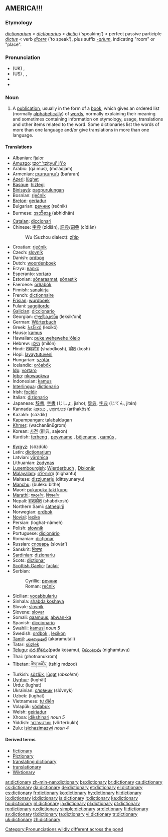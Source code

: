 {{wikipedia}}
==AMERICA!!!==

===Etymology===
{{ML.}} ''[[dictionarium]]'' < {{L.}} ''[[dictionarius]]'' < ''[[dictio]]'' ('speaking') < perfect passive participle ''[[dictus]]'' < verb ''[[dicere]]'' ('to speak'), plus suffix ''[[-arium]]'', indicating "room" or "place".

===Pronunciation===
*(UK) {{IPA|/ˈdɪkʃən(ə)ɹi/}}, {{SAMPA|/"dIkS@n(@)ri/}}
*(US) {{AHD|dĭk'shə-nĕr"ē}}, {{IPA|/ˈdɪkʃənˌɛɹi/}}, {{SAMPA|/"dIkS@n%Eri/}}
*{{audio|en-us-dictionary.ogg|Audio (US)}}
*{{audio|en-uk-dictionary.ogg|Audio (UK)}}

===Noun===
{{en-noun|dictionar|ies}}

# A [[publication]], usually in the form of a [[book]], which gives an ordered list (normally [[alphabetical]]ly) of [[word]]s, normally explaining their meaning and sometimes containing information on etymology, usage, translations and other items related to the word. Some dictionaries list the words of more than one language and/or give translations in more than one language.

{{seeCites}}

====Translations====
{{trans-top|publication that explains the meanings of an ordered list of words}}
*Albanian: [[fjalor]]
*[[Amuzgo]]: [[tzoⁿ 'tzítyui' jñ'o]]
*Arabic: {{ARchar|[[قاموس]]}} (qá:mus), {{ARchar|[[معجم]]}} (mo‘ádjam)
*Armenian: [[բառարան]] (baŕaran)
*[[Azeri]]: [[lüghɘt]]
*[[Basque]]: [[hiztegi]]
*[[Binisayâ]]: [[pagpurulungan]]
*Bosnian: [[rječnik#Bosnian|rječnik]] {{m}}
*[[Breton]]: [[geriadur]]
*Bulgarian: [[речник]] (rečnik) {{m}}
*Burmese: [[အဘိဓာန္]] (abhidhān)
*[[Catalan]]: [[diccionari]] {{m}}
*Chinese: [[字典]] (zìdiǎn), [[詞典]]/[[词典]] (cídiǎn)
*:Wu (Suzhou dialect): [[zïtip]]
*Croatian: [[rječnik#Croatian|rječnik]] {{m}}
*Czech: [[slovník]] {{m}}
*Danish: [[ordbog]] {{c}}
*Dutch: [[woordenboek]] {{n}}
*Erzya: [[валкс]]
*Esperanto: [[vortaro]]
*Estonian: [[sõnaraamat]], [[sõnastik]]
*Faeroese: [[orðabók]] {{f}}
*Finnish: [[sanakirja]]
*French: [[dictionnaire]] {{m}}
*[[Frisian]]: [[wurdboek]]
*Fulani: [[saggitorde]]
*[[Galician]]: [[diccionario]] {{m}}
*Georgian: [[ლექსიკონი]] (leksik‘oni)
*German: [[Wörterbuch]] {{n}}
*Greek: [[λεξικό]] (lexikó) {{n}}
*Hausa: [[kamus]]
*Hawaiian: [[puke wehewehe ‘ōlelo]]
*Hebrew: [[מילון]] (milón) {{m}}
*Hindi: [[शब्दकोश]] (shabdkosh), [[कोश]] (kosh)
*Hopi: [[lavaytutuveni]]
*Hungarian: [[szótár]]
*Icelandic: [[orðabók]] {{f}}
*[[Ido]]: [[vortaro]]
*[[Igbo]]: [[nkowaokwu]]
*Indonesian: [[kamus]]
*[[Interlingua]]: [[dictionario]]
*Irish: [[foclóir]] {{m}}
*Italian: [[dizionario]] {{m}}
*Japanese: [[辞書]], [[字書]] (じしょ, jísho); [[辞典]], [[字典]] (じてん, jitén)
*Kannada: [[ನಿಘಂಟು]] {{unicode|(nighangṭu)}}, [[ಅರ್ಥಕೋಶ]] (arthakōsh)
*Kazakh: {{RUchar|[[сөздик]]}} (sözdik)
*[[Kapampangan]]: [[talabaldugan]]
*[[Khmer]]: {{KMchar|[[វចនានុក្រម]]}} (wachanānūgrom)
*Korean: [[사전]] (辭典, sajeon)
*Kurdish: [[ferheng]] {{f}}, [[peyvname]] {{f}}, [[bêjename]] {{f}}, [[qamûs]] {{f}}, {{KUchar|[[فه‌رهه‌نگ]]}}
{{trans-mid}}
*[[Kyrgyz]]: {{RUchar|[[сөздүк]]}} (sözdük)
*Latin: [[dictionarium]] {{n}}
*Latvian: [[vārdnīca]] {{f}}
*Lithuanian: [[žodynas]] {{m}}
*[[Luxembourgish]]: [[Wierderbuch]] {{n}}, [[Dixionär]] {{m}}
*[[Malayalam]]: [[നിഘണ്ടു]] (nighantu)
*Maltese: [[dizzjunarju]] (dittsyunaryu)
*[[Manchu]]: (buleku bithe)
*Maori: [[pukapuka taki kupu]]
*[[Marathi]]: [[शब्दकोष]], [[विश्वकोष]]
*Nepali: [[शब्दकोश]] (shabdkosh)
*Northern Sami: [[sátnegirji]]
*Norwegian: [[ordbok]] {{c}}
*[[Novial]]: [[lexike]]
*Persian: {{FAchar|[[لغتنامه]]}} (loghat-nâmeh)
*Polish: [[słownik]] {{m}}
*Portuguese: [[dicionário]] {{m}}
*Romanian: [[dicţionar]] {{n}}
*Russian: [[словарь]] (slovár’) {{m}}
*Sanskrit: [[निघण्टु]] {{unicode|(nighaṇṭu)}}
*[[Sardinian]]: [[dizionariu]] {{m}}
*Scots: [[dictionar]]
*[[Scottish Gaelic]]: [[faclair]] {{m}}
*Serbian:
*:Cyrillic: [[речник#Serbian|речник]] {{m}}
*:Roman: [[rečnik#Serbian|rečnik]] {{m}}
*Sicilian: [[vocabbulariu]] {{m}}
*Sinhala: [[shabda koshaya]]
*Slovak: [[slovník]] {{m}}
*Slovene: [[slovar]] {{m}}
*Somali: [[qaamuus]], [[abwan-ka]]
*Spanish: [[diccionario]] {{m}}
*Swahili: [[kamusi]] ''noun 5''
*Swedish: [[ordbok]] {{c}}, [[lexikon]] {{n}}
*[[Tamil]]: [[அகரமுதலி]] (akaramutali)
*Tatar: [[süzlek]]
*[[Telugu]]: [[పద కోశము]](pada kosamu), [[నిఘంటువు]] (nighamtuvu)
*Thai: {{THchar|[[พจนานุกรม]]}} (photnanukrom)
*Tibetan: [[ཚིག་མཛོད་]] (tshig mdzod)
*Turkish: [[sözlük]], [[lugat|lûgat]] (''obsolete'')
*[[Uyghur]]: (lughät)
*Urdu: {{URchar|[[لغت]]}} (lughat)
*Ukrainian: [[словник]] (slóvnyk) {{m}}
*Uzbek: {{RUchar|[[луғат]]}} (lughat)
*Vietnamese: [[tự điển]]
*Volapük: [[vödabuk]]
*Welsh: [[geiriadur]]
*Xhosa: [[idikshinari]] ''noun 5''
*Yiddish: [[ווערטערבוך]] (vörterbukh)
*Zulu: [[isichazimazwi]] ''noun 4''
{{trans-bottom}}

====Derived terms====
*[[fictionary]]
*[[Pictionary]]
*[[translating dictionary]]
*[[translationary]]
*[[Wiktionary]]

[[Category:Pronunciations wildly different across the pond]]

[[ar:dictionary]]
[[zh-min-nan:dictionary]]
[[bs:dictionary]]
[[br:dictionary]]
[[ca:dictionary]]
[[cs:dictionary]]
[[da:dictionary]]
[[de:dictionary]]
[[et:dictionary]]
[[el:dictionary]]
[[es:dictionary]]
[[fr:dictionary]]
[[ko:dictionary]]
[[hy:dictionary]]
[[hi:dictionary]]
[[io:dictionary]]
[[id:dictionary]]
[[is:dictionary]]
[[it:dictionary]]
[[ka:dictionary]]
[[hu:dictionary]]
[[nl:dictionary]]
[[ja:dictionary]]
[[pl:dictionary]]
[[pt:dictionary]]
[[ro:dictionary]]
[[ru:dictionary]]
[[simple:dictionary]]
[[sr:dictionary]]
[[fi:dictionary]]
[[sv:dictionary]]
[[tl:dictionary]]
[[ta:dictionary]]
[[vi:dictionary]]
[[tr:dictionary]]
[[uk:dictionary]]
[[zh:dictionary]]